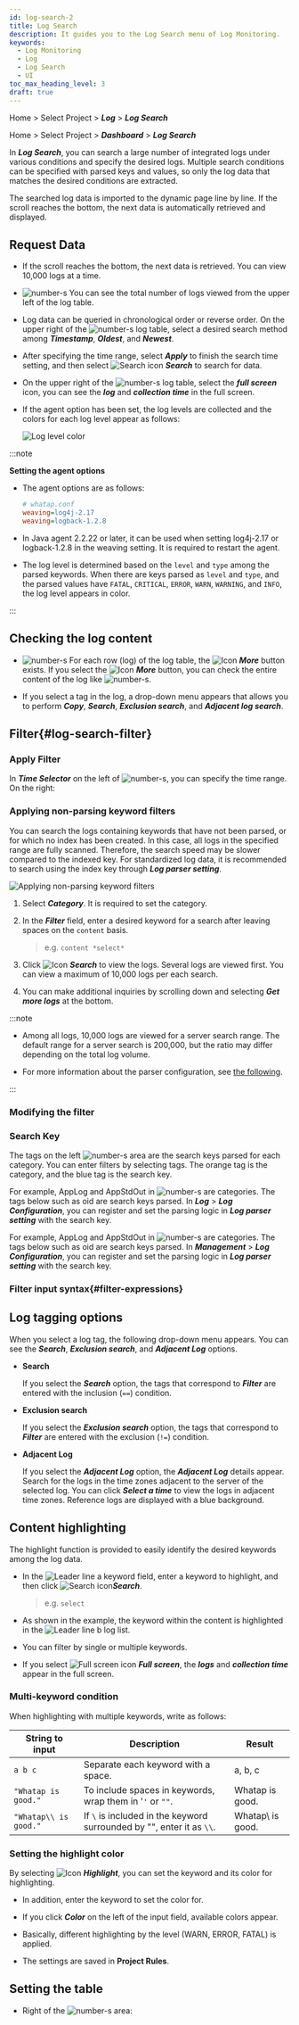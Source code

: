 ```yaml
---
id: log-search-2
title: Log Search
description: It guides you to the Log Search menu of Log Monitoring.
keywords:
  - Log Monitoring
  - Log
  - Log Search
  - UI
toc_max_heading_level: 3
draft: true
---
```



<Logroleview />

<Xclude product='aws-log'>

Home > Select Project > **_Log_** > **_Log Search_**

</Xclude>

<InDoc product='aws-log'>

Home > Select Project > **_Dashboard_** > **_Log Search_**

</InDoc>

In **_Log Search_**, you can search a large number of integrated logs under various conditions and specify the desired logs. Multiple search conditions can be specified with parsed keys and values, so only the log data that matches the desired conditions are extracted. 

The searched log data is imported to the dynamic page line by line. If the scroll reaches the bottom, the next data is automatically retrieved and displayed. <Loguimainterm />

<Xclude product='postgresql,mysql,oracle,oracle-pro'><ImgLang img='log-search.png' desc='Log search' /></Xclude>

<InDoc product='postgresql,mysql,oracle,oracle-pro'><ImgLang img='db-log-search.png' desc='' /></InDoc>

## Request Data

- If the scroll reaches the bottom, the next data is retrieved. You can view 10,000 logs at a time.

- ![number-s](/img/number-03.png) You can see the total number of logs viewed from the upper left of the log table. 

- Log data can be queried in chronological order or reverse order. On the upper right of the ![number-s](/img/number-03.png) log table, select a desired search method among **_Timestamp_**, **_Oldest_**, and **_Newest_**.

- After specifying the time range, select ***Apply*** to finish the search time setting, and then select ![Search icon](/img/ic-search-on-press.svg) **_Search_** to search for data.

- On the upper right of the ![number-s](/img/number-03.png) log table, select the <LinkImage img='ic-fullscreen.svg' desc='전체 화면 아이콘'/> **_full screen_** icon, you can see the **_log_** and **_collection time_** in the full screen.

- If the agent option has been set, the log levels are collected and the colors for each log level appear as follows: 

  ![Log level color](/img/log-agent-option-level.png)

:::note 

**Setting the agent options**

- The agent options are as follows: 

  ```ini
  # whatap.conf
  weaving=log4j-2.17
  weaving=logback-1.2.8
  ```

- In Java agent 2.2.22 or later, it can be used when setting log4j-2.17 or logback-1.2.8 in the weaving setting. It is required to restart the agent.

- The log level is determined based on the `level` and `type` among the parsed keywords. When there are keys parsed as `level` and `type`, and the parsed values have `FATAL`, `CRITICAL`, `ERROR`, `WARN`, `WARNING`, and `INFO`, the log level appears in color. 

:::

## Checking the log content


<Loguilogcontent />

- ![number-s](/img/number-03.png) For each row (log) of the log table, the ![Icon](/img/ic-caret-right.svg) **_More_** button exists. If you select the ![Icon](/img/ic-caret-right.svg) **_More_** button, you can check the entire content of the log like ![number-s](/img/number-04.png).

- If you select a tag in the log, a drop-down menu appears that allows you to perform **_Copy_**, **_Search_**, **_Exclusion search_**, and **_Adjacent log search_**.

## Filter{#log-search-filter}

### Apply Filter

In **_Time Selector_** on the left of ![number-s](/img/number-01.png), you can specify the time range. On the right: <Logfilterapply2 /> 

### Applying non-parsing keyword filters

You can search the logs containing keywords that have not been parsed, or for which no index has been created. In this case, all logs in the specified range are fully scanned. Therefore, the search speed may be slower compared to the indexed key. For standardized log data, it is recommended to search using the index key through **_Log parser setting_**.

![Applying non-parsing keyword filters](/img/log-filter-search.png)

1. Select **_Category_**. It is required to set the category.

2. In the **_Filter_** field, enter a desired keyword for a search after leaving spaces on the `content` basis. 

   > e.g. `content *select*`

3. Click ![Icon](/img/ic-search.svg) **_Search_** to view the logs. Several logs are viewed first. You can view a maximum of 10,000 logs per each search.

4. You can make additional inquiries by scrolling down and selecting **_Get more logs_** at the bottom. 

<ImgLang img='log-content-search-more.png' desc='View more'/>

:::note 

- Among all logs, 10,000 logs are viewed for a server search range. The default range for a server search is 200,000, but the ratio may differ depending on the total log volume.

- For more information about the parser configuration, see [the following](log-parser.mdx/).

:::

### Modifying the filter


<Logfiltermodify />

### Search Key

The tags on the left ![number-s](/img/number-02.png) area are the search keys parsed for each category. You can enter filters by selecting tags. The <span class='logwr'>orange</span> tag is the category, and the <span class='lowfg'>blue</span> tag is the search key.

<InDoc product='log,postgresql,mysql'>

For example, <span class='logwr'>AppLog</span> and <span class='logwr'>AppStdOut</span> in ![number-s](/img/number-02.png) are categories. The tags below such as <span class='lowfg'>oid</span> are search keys parsed. In **_Log_** > **_Log Configuration_**, you can register and set the parsing logic in **_Log parser setting_** with the search key. 

</InDoc>

<InDoc product='aws-log'>

For example, <span class='logwr'>AppLog</span> and <span class='logwr'>AppStdOut</span> in ![number-s](/img/number-02.png) are categories. The tags below such as <span class='lowfg'>oid</span> are search keys parsed. In **_Management_** > **_Log Configuration_**, you can register and set the parsing logic in **_Log parser setting_** with the search key.

</InDoc>

### Filter input syntax{#filter-expressions}


<Logfilterexpressionssearchkey />


<Logfilterexpressionscommons />

## Log tagging options

When you select a log tag, the following drop-down menu appears. You can see the **_Search_**, **_Exclusion search_**, and **_Adjacent Log_** options. 

<ImgLang img='log-search-tag.png' desc='Log tag dropdown menu'/>

- **Search**

  If you select the **_Search_** option, the tags that correspond to **_Filter_** are entered with the inclusion (`==`) condition.

- **Exclusion search**

  If you select the **_Exclusion search_** option, the tags that correspond to **_Filter_** are entered with the exclusion (`!=`) condition.

- **Adjacent Log**

  If you select the **_Adjacent Log_** option, the **_Adjacent Log_** details appear. Search for the logs in the time zones adjacent to the server of the selected log. You can click **_Select a time_** to view the logs in adjacent time zones. Reference logs are displayed with a blue background.

  <ImgLang img='log-search-adjacent-log.png' desc='Log tag - adjacent logs'/>

## Content highlighting

The highlight function is provided to easily identify the desired keywords among the log data.

<ImgLang img='log-search-content-search-highlight.png' desc='Contents Highlight'/>

- In the ![Leader line a](/img/char-a.svg) keyword field, enter a keyword to highlight, and then click ![Search icon](/img/ic-search.svg)**_Search_**.

  > e.g. `select`

- As shown in the example, the keyword within the content is highlighted in the ![Leader line b](/img/char-b.svg) log list.

- You can filter by single or multiple keywords.

- If you select ![Full screen icon](/img/ic-fullscreen.svg) **_Full screen_**, the **_logs_** and **_collection time_** appear in the full screen.

### Multi-keyword condition

When highlighting with multiple keywords, write as follows:

| String to input       | Description                                                           | Result           |
| --------------------- | --------------------------------------------------------------------- | ---------------- |
| `a b c`               | Separate each keyword with a space.                                   | a, b, c          |
| `"Whatap is good."`   | To include spaces in keywords, wrap them in '`'` or `""`.             | Whatap is good.  |
| `"Whatap\\ is good."` | If `\` is included in the keyword surrounded by "", enter it as `\\`. | Whatap\ is good. |

### Setting the highlight color

By selecting ![Icon](/img/ic-highlight.svg) **_Highlight_**, you can set the keyword and its color for highlighting. 

<ImgLang img='log-lt-highlight.png' desc='Live tail highlight'/>

- In addition, enter the keyword to set the color for. 

- If you click **_Color_** on the left of the input field, available colors appear. 

- Basically, different highlighting by the level (<span class='logwr'>WARN</span>, <span class='loger'>ERROR</span>, <span class='logft'>FATAL</span>) is applied. 

- The settings are saved in **Project Rules**. 

## Setting the table

- Right of the ![number-s](/img/number-03.png) area: <Loguitablesetting />
